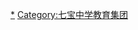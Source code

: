 {{Navbox
|bodyclass  = 
|name       = 七宝中学教育集团
|title      = [[七宝中学教育集团]]
|listclass  = hlist 
|titleclass = 
|image      = 
|above      = 
|group1     = 
|list1       =
* [[七宝中学]]
* [[上海市文来中学（初中部）|文来中学（初中部）]]
* [[上海市文来中学（高中部）|文来中学（高中部）]]
* [[七宝德怀特中学]]
* [[七宝二中]]
* [[田园高级中学]]
* [[七宝实验中学]]
* [[文来实验学校]]
* [[航华中学]]
* [[七宝外国语小学]]
* [[七宝三中]]
* [[金汇高级中学]]
* [[航华二中]]
* [[马桥文来外国语小学]]

}}<noinclude>
[[Category:上海教育模板|*]]
</noinclude>
[[Category:七宝中学教育集团]]